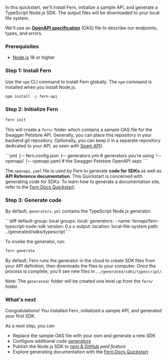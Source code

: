In this quickstart, we'll install Fern, initialize a sample API, and generate a TypeScript Node.js SDK. The output files will be downloaded to your local file system.

We'll use an [**OpenAPI specification**](https://www.openapis.org/what-is-openapi) (OAS) file to describe our endpoints, types, and errors. 

### Prerequisites 

- [Node.js](https://nodejs.org/en/learn/getting-started/how-to-install-nodejs) 18 or higher

### Step 1: Install Fern
Use the `npm` CLI command to install Fern globally. The `npm` command is installed when you install Node.js.

```bash
npm install -g fern-api
```

### Step 2: Initialize Fern 

```bash
fern init
```

This will create a `fern/` folder which contains a sample OAS file for the Swagger Petstore API. Generally, you can place this repository in your backend git repository. Optionally, you can keep it in a separate repository dedicated to your API, as seen with [Seam API](https://github.com/seamapi/fern-config)).

<CodeBlock title="fern/">
```yml
├─ fern.config.json
├─ generators.yml # generators you're using
└─ openapi/
  ├─ openapi.yaml  # the Swagger Petstore OpenAPI sepc
```
</CodeBlock>

The `openapi.yaml` file is used by Fern to generate **code for SDKs** as well as **API Reference documentation**. This Quickstart is concerned with generating code for SDKs. To learn how to generate a documentation site, refer to the [Fern Docs Quickstart](https://docs.buildwithfern.com/generate-docs/overview/fern-docs-quickstart).

### Step 3: Generate code

By default, `generators.yml` contains the TypeScript Node.js generator.

<CodeBlock title="generators.yml">
```diff
default-group: local
groups:
  local:
    generators:
      - name: fernapi/fern-typscript-node-sdk
        version: 0.x.x
        output:
          location: local-file-system
          path: ../generated/sdks/typescript
```
</CodeBlock>

To invoke the generator, run:

```bash
fern generate
```

By default, Fern runs the generator in the cloud to create SDK files from your API definition, then downloads the files to your computer. Once the process is complete, you'll see new files in `../generated/sdks/typescript/`.

Note: The `generated/` folder will be created one level up from the `fern/` folder.

### What's next

Congratulations! You installed Fern, initialized a sample API, and generated your first SDK. 

As a next step, you can:
- Replace the sample OAS file with your own and generate a new SDK
- Configure additional code [generators](/overview/welcome/generators)
- Publish the Node.js SDK to [npm & GitHub](/generate-sd-ks/generators/type-script-node-js-sdk#publish-a-public-package) *paid feature*
- Explore generating documentation with the [Fern Docs Quickstart](https://docs.buildwithfern.com/generate-docs/overview/fern-docs-quickstart)
